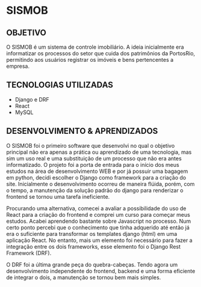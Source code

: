 # SISMOB

## OBJETIVO
O SISMOB é um sistema de controle imobiliário.
A ideia inicialmente era informatizar os processos do setor que cuida dos patrimônios da PortosRio, permitindo aos usuários registrar os imóveis e bens pertencentes a empresa.


## TECNOLOGIAS UTILIZADAS

+ Django e DRF
+ React
+ MySQL

## DESENVOLVIMENTO & APRENDIZADOS

O SISMOB foi o primeiro software que desenvolvi no qual o objetivo principal não era apenas a prática ou aprendizado de uma tecnologia, mas sim um uso real e uma substituição de um processo que não era antes informatizado.
O projeto foi a porta de entrada para o início dos meus estudos na área de desenvolvimento WEB e por já possuir uma bagagem em python, decidi escolher o Django como framework para a criação do site.
Inicialmente o desenvolvimento ocorreu de maneira flúida, porém, com o tempo, a manutenção da solução padrão do django para renderizar o frontend se tornou uma tarefa ineficiente.

Procurando uma alternativa, comecei a avaliar a possibilidade do uso de React para a criação do frontend e comprei um curso para começar meus estudos.
Acabei aprendendo bastante sobre Javascript no processo.
Num certo ponto percebi que o conhecimento que tinha adquerido até então já era o suficiente para transformar os templates django (html) em uma aplicação React.
No entanto, mais um elemento foi necessário para fazer a integração entre os dois frameworks, esse elemento foi o Django Rest Framework (DRF).

O DRF foi a última grande peça do quebra-cabeças. Tendo agora um desenvolvimento independente do frontend, backend e uma forma eficiente de integrar o dois, a manutenção se tornou bem mais simples.
